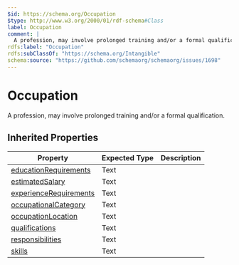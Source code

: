 ```yaml
---
$id: https://schema.org/Occupation
$type: http://www.w3.org/2000/01/rdf-schema#Class
label: Occupation
comment: |
  A profession, may involve prolonged training and/or a formal qualification.
rdfs:label: "Occupation"
rdfs:subClassOf: "https://schema.org/Intangible"
schema:source: "https://github.com/schemaorg/schemaorg/issues/1698"
---
```


# Occupation

A profession, may involve prolonged training and/or a formal qualification.

## Inherited Properties

| Property | Expected Type | Description |
| --- | --- | --- |
| [educationRequirements](https://schema.org/educationRequirements) | Text |  |
| [estimatedSalary](https://schema.org/estimatedSalary) | Text |  |
| [experienceRequirements](https://schema.org/experienceRequirements) | Text |  |
| [occupationalCategory](https://schema.org/occupationalCategory) | Text |  |
| [occupationLocation](https://schema.org/occupationLocation) | Text |  |
| [qualifications](https://schema.org/qualifications) | Text |  |
| [responsibilities](https://schema.org/responsibilities) | Text |  |
| [skills](https://schema.org/skills) | Text |  |
